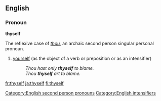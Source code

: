 ==English==

===Pronoun===
'''thyself'''

The reflexive case of ''[[thou]]'', an archaic second person singular personal pronoun.

# {{context|archaic|_|or|_|literary|informal}} [[yourself]] (as the object of a verb or preposition or as an intensifier)
#: ''Thou hast only '''thyself''' to blame.''
#: ''Thou '''thyself''' art to blame.''

[[Category:English second person pronouns]]
[[Category:English intensifiers]]

[[fr:thyself]]
[[ja:thyself]]
[[fi:thyself]]